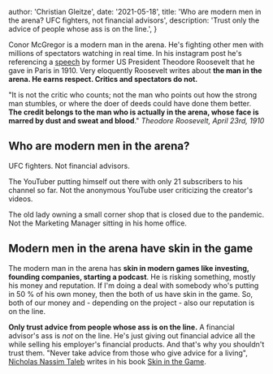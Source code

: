 
  author: 'Christian Gleitze',
  date: '2021-05-18',
  title:
    'Who are modern men in the arena? UFC fighters, not financial advisors',
  description:
    'Trust only the advice of people whose ass is on the line.',
}


Conor McGregor is a modern man in the arena. He's fighting other men with millions of spectators watching in real time. In his instagram post he's referencing a [speech](https://www.theodorerooseveltcenter.org/Learn-About-TR/TR-Encyclopedia/Culture-and-Society/Man-in-the-Arena.aspx) by former US President Theodore Roosevelt that he gave in Paris in 1910. Very eloquently Roosevelt writes about **the man in the arena. He earns respect. Critics and spectators do not.**

"It is not the critic who counts; not the man who points out how the strong man stumbles, or where the doer of deeds could have done them better. **The credit belongs to the man who is actually in the arena, whose face is marred by dust and sweat and blood**." _Theodore Roosevelt, April 23rd, 1910_

## Who are modern men in the arena?

UFC fighters. Not financial advisors.

The YouTuber putting himself out there with only 21 subscribers to his channel so far. Not the anonymous YouTube user criticizing the creator's videos.

The old lady owning a small corner shop that is closed due to the pandemic. Not the Marketing Manager sitting in his home office.

## Modern men in the arena have skin in the game

The modern man in the arena has **skin in modern games like investing, founding companies, starting a podcast**. He is risking something, mostly his money and reputation. If I'm doing a deal with somebody who's putting in 50 % of his own money, then the both of us have skin in the game. So, both of our money and - depending on the project - also our reputation is on the line.

**Only trust advice from people whose ass is on the line.** A financial advisor's ass is _not_ on the line. He's just giving out financial advice all the while selling his employer's financial products. And that's why you shouldn't trust them. "Never take advice from those who give advice for a living", [Nicholas Nassim Taleb](https://en.wikipedia.org/wiki/Nassim_Nicholas_Taleb) writes in his book [Skin in the Game](<https://en.wikipedia.org/wiki/Skin_in_the_Game_(book)>).
